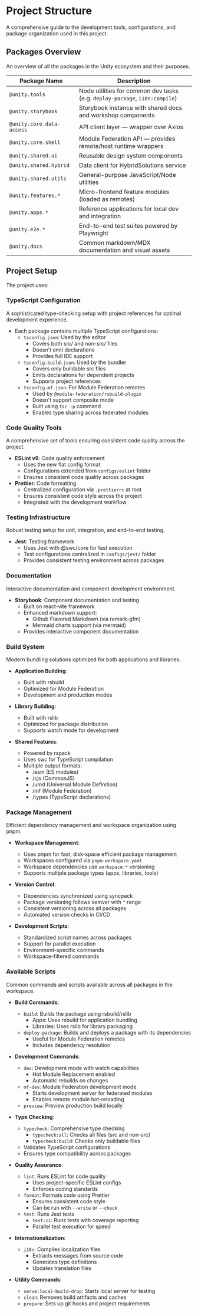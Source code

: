 
<Meta title="Overview/Project Structure" />

# Project Structure
A comprehensive guide to the development tools, configurations, and package organization used in this project.

## Packages Overview
An overview of all the packages in the Unity ecosystem and their purposes.

| Package Name                  | Description                                                |
|------------------------------|------------------------------------------------------------|
| `@unity.tools`               | Node utilities for common dev tasks (e.g. `deploy-package`, `i18n:compile`) |
| `@unity.storybook`           | Storybook instance with shared docs and workshop components |
| `@unity.core.data-access`    | API client layer — wrapper over Axios                     |
| `@unity.core.shell`          | Module Federation API — provides remote/host runtime wrappers |
| `@unity.shared.ui`           | Reusable design system components                         |
| `@unity.shared.hybrid`       | Data client for HybridSolutions service                   |
| `@unity.shared.utils`        | General-purpose JavaScript/Node utilities                 |
| `@unity.features.*`          | Micro-frontend feature modules (loaded as remotes)        |
| `@unity.apps.*`              | Reference applications for local dev and integration      |
| `@unity.e2e.*`               | End-to-end test suites powered by Playwright              |
| `@unity.docs`                | Common markdown/MDX documentation and visual assets       |

## Project Setup

The project uses:

### TypeScript Configuration
A sophisticated type-checking setup with project references for optimal development experience.

- Each package contains multiple TypeScript configurations:
  - `tsconfig.json`: Used by the editor
    - Covers both src/ and non-src/ files
    - Doesn't emit declarations
    - Provides full IDE support
  - `tsconfig.build.json`: Used by the bundler
    - Covers only buildable src files
    - Emits declarations for dependent projects
    - Supports project references
  - `tsconfig.mf.json`: For Module Federation remotes
    - Used by `@module-federation/rsbuild-plugin`
    - Doesn't support composite mode
    - Built using `tsc -p` command
    - Enables type sharing across federated modules

### Code Quality Tools
A comprehensive set of tools ensuring consistent code quality across the project.

- **ESLint v9**: Code quality enforcement
  - Uses the new flat config format
  - Configurations extended from `configs/eslint` folder
  - Ensures consistent code quality across packages
- **Prettier**: Code formatting
  - Centralized configuration via `.prettierrc` at root
  - Ensures consistent code style across the project
  - Integrated with the development workflow

### Testing Infrastructure
Robust testing setup for unit, integration, and end-to-end testing.

- **Jest**: Testing framework
  - Uses Jest with @swc/core for fast execution
  - Test configurations centralized in `configs/jest/` folder
  - Provides consistent testing environment across packages

### Documentation
Interactive documentation and component development environment.

- **Storybook**: Component documentation and testing
  - Built on react-vite framework
  - Enhanced markdown support:
    - Github Flavored Markdown (via remark-gfm)
    - Mermaid charts support (via mermaid)
  - Provides interactive component documentation

### Build System
Modern bundling solutions optimized for both applications and libraries.

- **Application Building**:
  - Built with rsbuild
  - Optimized for Module Federation
  - Development and production modes

- **Library Building**:
  - Built with rslib
  - Optimized for package distribution
  - Supports watch mode for development

- **Shared Features**:
  - Powered by rspack
  - Uses swc for TypeScript compilation
  - Multiple output formats:
    - /esm (ES modules)
    - /cjs (CommonJS)
    - /umd (Universal Module Definition)
    - /mf (Module Federation)
    - /types (TypeScript declarations)

### Package Management
Efficient dependency management and workspace organization using pnpm.

- **Workspace Management**:
  - Uses pnpm for fast, disk-space efficient package management
  - Workspaces configured via `pnpm-workspace.yaml`
  - Workspace dependencies use `workspace:*` versioning
  - Supports multiple package types (apps, libraries, tools)

- **Version Control**:
  - Dependencies synchronized using syncpack
  - Package versioning follows semver with `^` range
  - Consistent versioning across all packages
  - Automated version checks in CI/CD

- **Development Scripts**:
  - Standardized script names across packages
  - Support for parallel execution
  - Environment-specific commands
  - Workspace-filtered commands

### Available Scripts
Common commands and scripts available across all packages in the workspace.

- **Build Commands**:
  - `build`: Builds the package using rsbuild/rslib
    - Apps: Uses rsbuild for application bundling
    - Libraries: Uses rslib for library packaging
  - `deploy-package`: Builds and deploys a package with its dependencies
    - Useful for Module Federation remotes
    - Includes dependency resolution

- **Development Commands**:
  - `dev`: Development mode with watch capabilities
    - Hot Module Replacement enabled
    - Automatic rebuilds on changes
  - `mf-dev`: Module Federation development mode
    - Starts development server for federated modules
    - Enables remote module hot-reloading
  - `preview`: Preview production build locally

- **Type Checking**:
  - `typecheck`: Comprehensive type checking
    - `typecheck:all`: Checks all files (src and non-src)
    - `typecheck:build`: Checks only buildable files
  - Validates TypeScript configurations
  - Ensures type compatibility across packages

- **Quality Assurance**:
  - `lint`: Runs ESLint for code quality
    - Uses project-specific ESLint configs
    - Enforces coding standards
  - `format`: Formats code using Prettier
    - Ensures consistent code style
    - Can be run with `--write` or `--check`
  - `test`: Runs Jest tests
    - `test:ci`: Runs tests with coverage reporting
    - Parallel test execution for speed

- **Internationalization**:
  - `i18n`: Compiles localization files
    - Extracts messages from source code
    - Generates type definitions
    - Updates translation files

- **Utility Commands**:
  - `serve:local-build-drop`: Starts local server for testing
  - `clean`: Removes build artifacts and caches
  - `prepare`: Sets up git hooks and project requirements
